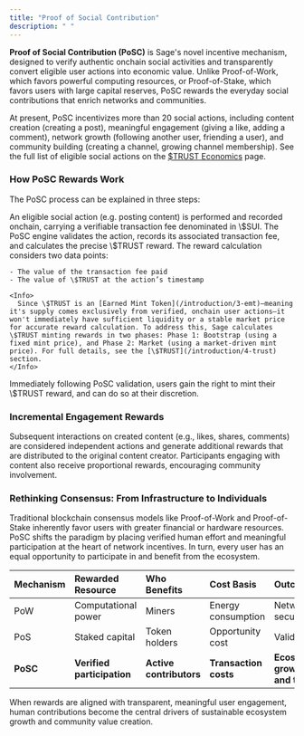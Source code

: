 ```yaml
---
title: "Proof of Social Contribution"
description: " "
---
```


**Proof of Social Contribution (PoSC)** is Sage's novel incentive mechanism, designed to verify authentic onchain social activities and transparently convert eligible user actions into economic value. Unlike Proof-of-Work, which favors powerful computing resources, or Proof-of-Stake, which favors users with large capital reserves, PoSC rewards the everyday social contributions that enrich networks and communities.

At present, PoSC incentivizes more than 20 social actions, including content creation (creating a post), meaningful engagement (giving a like, adding a comment), network growth (following another user, friending a user), and community building (creating a channel, growing channel membership). See the full list of eligible social actions on the [\$TRUST Economics](/architecture/7-trust-economics) page.

### How PoSC Rewards Work

The PoSC process can be explained in three steps:

<Steps>
  <Step title="User Action (Onchain)" iconType="solid">
    An eligible social action (e.g. posting content) is performed and recorded onchain, carrying a verifiable transaction fee denominated in \$SUI.
  </Step>
  <Step title="Reward Calculation (PoSC Evaluation)">
    The PoSC engine validates the action, records its associated transaction fee, and calculates the precise \$TRUST reward. The reward calculation considers two data points:

    - The value of the transaction fee paid
    - The value of \$TRUST at the action’s timestamp

    <Info>
      Since \$TRUST is an [Earned Mint Token](/introduction/3-emt)—meaning it's supply comes exclusively from verified, onchain user actions—it won't immediately have sufficient liquidity or a stable market price for accurate reward calculation. To address this, Sage calculates \$TRUST minting rewards in two phases: Phase 1: Bootstrap (using a fixed mint price), and Phase 2: Market (using a market-driven mint price). For full details, see the [\$TRUST](/introduction/4-trust) section.
    </Info>
  </Step>
  <Step title="Reward Minting">
    Immediately following PoSC validation, users gain the right to mint their \$TRUST reward, and can do so at their discretion.
  </Step>
</Steps>

### **Incremental Engagement Rewards**

Subsequent interactions on created content (e.g., likes, shares, comments) are considered independent actions and generate additional rewards that are distributed to the original content creator. Participants engaging with content also receive proportional rewards, encouraging community involvement.

### Rethinking Consensus: From Infrastructure to Individuals

Traditional blockchain consensus models like Proof-of-Work and Proof-of-Stake inherently favor users with greater financial or hardware resources. PoSC shifts the paradigm by placing verified human effort and meaningful participation at the heart of network incentives. In turn, every user has an equal opportunity to participate in and benefit from the ecosystem.

| Mechanism | Rewarded Resource          | Who Benefits            | Cost Basis            | Outcome                        |
| :-------- | :------------------------- | :---------------------- | :-------------------- | :----------------------------- |
| PoW       | Computational power        | Miners                  | Energy consumption    | Network security               |
| PoS       | Staked capital             | Token holders           | Opportunity cost      | Validation                     |
| **PoSC**  | **Verified participation** | **Active contributors** | **Transaction costs** | **Ecosystem growth and trust** |

When rewards are aligned with transparent, meaningful user engagement, human contributions become the central drivers of sustainable ecosystem growth and community value creation.